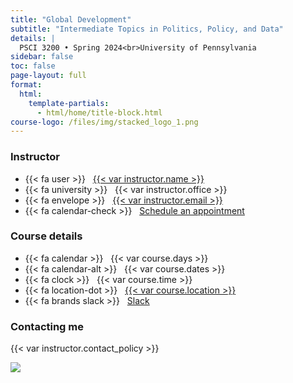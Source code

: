 ```yaml
---
title: "Global Development"
subtitle: "Intermediate Topics in Politics, Policy, and Data"
details: |
  PSCI 3200 • Spring 2024<br>University of Pennsylvania
sidebar: false
toc: false
page-layout: full
format:
  html:
    template-partials:
      - html/home/title-block.html
course-logo: /files/img/stacked_logo_1.png
---
```


::: {.grid .course-details}
::: {.g-col-12 .g-col-md-4}
### Instructor

-   {{< fa user >}} &nbsp; [{{< var instructor.name >}}](%7B%7B%3C%20var%20instructor.url%20%3E%7D%7D)
-   {{< fa university >}} &nbsp; {{< var instructor.office >}}
-   {{< fa envelope >}} &nbsp; <a href="mailto:{{< var instructor.email >}}">{{< var instructor.email >}}</a> <!-- - {{< fa brands twitter >}} &nbsp; [{{< var instructor.twitter >}}](https://www.twitter.com/{{< var instructor.twitter >}}) -->
-   {{< fa calendar-check >}} &nbsp; [Schedule an appointment](%7B%7B%3C%20var%20instructor.appointment_url%20%3E%7D%7D)
:::

::: {.g-col-12 .g-col-md-3}
### Course details

-   {{< fa calendar >}} &nbsp; {{< var course.days >}}
-   {{< fa calendar-alt >}} &nbsp; {{< var course.dates >}}
-   {{< fa clock >}} &nbsp; {{< var course.time >}}
-   {{< fa location-dot >}} &nbsp; [{{< var course.location >}}](https://www.isc-cts.upenn.edu/finder/classroominfo.asp?id=WILL-6)
-   {{< fa brands slack >}} &nbsp; [Slack](%7B%7B%3C%20var%20course.slack%20%3E%7D%7D)
:::

::: {.g-col-12 .g-col-md-5 .contact-policy}
### Contacting me

{{< var instructor.contact_policy >}}
:::
:::

![](/files/img/map_luwero.jpg)
